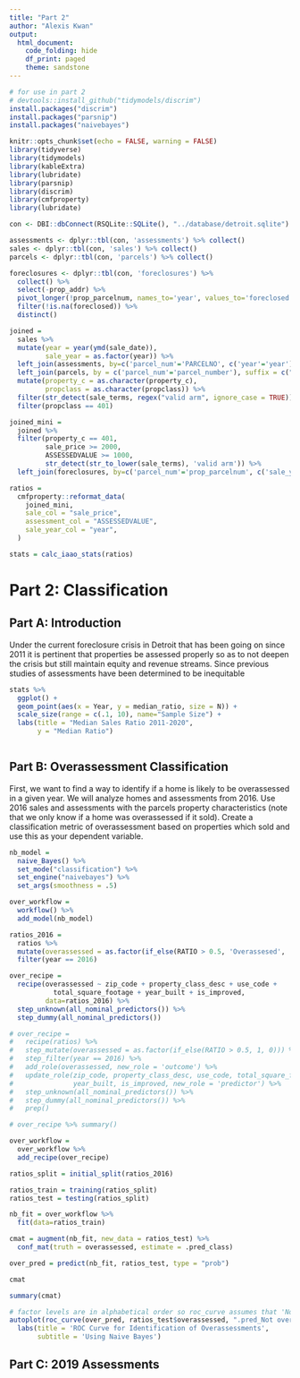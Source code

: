```yaml
---
title: "Part 2"
author: "Alexis Kwan"
output: 
  html_document:
    code_folding: hide
    df_print: paged
    theme: sandstone
---
```


```r
# for use in part 2
# devtools::install_github("tidymodels/discrim")
install.packages("discrim")
install.packages("parsnip")
install.packages("naivebayes")
```

```r
knitr::opts_chunk$set(echo = FALSE, warning = FALSE)
library(tidyverse)
library(tidymodels)
library(kableExtra)
library(lubridate)
library(parsnip)
library(discrim)
library(cmfproperty)
library(lubridate)

con <- DBI::dbConnect(RSQLite::SQLite(), "../database/detroit.sqlite")
```

```r
assessments <- dplyr::tbl(con, 'assessments') %>% collect()
sales <- dplyr::tbl(con, 'sales') %>% collect()
parcels <- dplyr::tbl(con, 'parcels') %>% collect()

foreclosures <- dplyr::tbl(con, 'foreclosures') %>%
  collect() %>%
  select(-prop_addr) %>%
  pivot_longer(!prop_parcelnum, names_to='year', values_to='foreclosed') %>%
  filter(!is.na(foreclosed)) %>%
  distinct()

joined = 
  sales %>%
  mutate(year = year(ymd(sale_date)),
         sale_year = as.factor(year)) %>%
  left_join(assessments, by=c('parcel_num'='PARCELNO', c('year'='year')), suffix = c("", "_assessed")) %>%
  left_join(parcels, by = c('parcel_num'='parcel_number'), suffix = c("", "_parcel")) %>%
  mutate(property_c = as.character(property_c),
         propclass = as.character(propclass)) %>% 
  filter(str_detect(sale_terms, regex("valid arm", ignore_case = TRUE))) %>%
  filter(propclass == 401)

joined_mini = 
  joined %>%
  filter(property_c == 401,
         sale_price >= 2000,
         ASSESSEDVALUE >= 1000,
         str_detect(str_to_lower(sale_terms), 'valid arm')) %>%
  left_join(foreclosures, by=c('parcel_num'='prop_parcelnum', c('sale_year'='year')))

ratios =
  cmfproperty::reformat_data(
    joined_mini,
    sale_col = "sale_price",
    assessment_col = "ASSESSEDVALUE",
    sale_year_col = "year",
  )

stats = calc_iaao_stats(ratios)
```

# Part 2: Classification

## Part A: Introduction

Under the current foreclosure crisis in Detroit that has been going on since 2011 it is pertinent that properties be assessed properly so as to not deepen the crisis but still maintain equity and revenue streams. Since previous studies of assessments have been determined to be inequitable 

```r
stats %>%
  ggplot() +
  geom_point(aes(x = Year, y = median_ratio, size = N)) +
  scale_size(range = c(.1, 10), name="Sample Size") +
  labs(title = "Median Sales Ratio 2011-2020",
       y = "Median Ratio")
```



```r

```


## Part B: Overassessment Classification

First, we want to find a way to identify if a home is likely to be overassessed in a given year. We will analyze homes and assessments from 2016. Use 2016 sales and assessments with the parcels property characteristics (note that we only know if a home was overassessed if it sold). Create a classification metric of overassessment based on properties which sold and use this as your dependent variable.

```r
nb_model = 
  naive_Bayes() %>%
  set_mode("classification") %>%
  set_engine("naivebayes") %>%
  set_args(smoothness = .5)

over_workflow = 
  workflow() %>%
  add_model(nb_model)

ratios_2016 =
  ratios %>%
  mutate(overassessed = as.factor(if_else(RATIO > 0.5, 'Overassesed', 'Not overassessed'))) %>%
  filter(year == 2016)

over_recipe =
  recipe(overassessed ~ zip_code + property_class_desc + use_code + 
           total_square_footage + year_built + is_improved, 
         data=ratios_2016) %>%
  step_unknown(all_nominal_predictors()) %>%
  step_dummy(all_nominal_predictors())

# over_recipe =
#   recipe(ratios) %>%
#   step_mutate(overassessed = as.factor(if_else(RATIO > 0.5, 1, 0))) %>%
#   step_filter(year == 2016) %>%
#   add_role(overassessed, new_role = 'outcome') %>%
#   update_role(zip_code, property_class_desc, use_code, total_square_footage, 
#               year_built, is_improved, new_role = 'predictor') %>%
#   step_unknown(all_nominal_predictors()) %>%
#   step_dummy(all_nominal_predictors()) %>%
#   prep()

# over_recipe %>% summary()

over_workflow =
  over_workflow %>%
  add_recipe(over_recipe)

ratios_split = initial_split(ratios_2016)

ratios_train = training(ratios_split)
ratios_test = testing(ratios_split)

nb_fit = over_workflow %>%
  fit(data=ratios_train)

cmat = augment(nb_fit, new_data = ratios_test) %>% 
  conf_mat(truth = overassessed, estimate = .pred_class)

over_pred = predict(nb_fit, ratios_test, type = "prob")

cmat
```

```r
summary(cmat)
```

```r
# factor levels are in alphabetical order so roc_curve assumes that 'Not overassessed' is the positive case
autoplot(roc_curve(over_pred, ratios_test$overassessed, ".pred_Not overassessed", na_rm = T)) +
  labs(title = 'ROC Curve for Identification of Overassessments',
       subtitle = 'Using Naive Bayes')
```

## Part C: 2019 Assessments

```r

```

